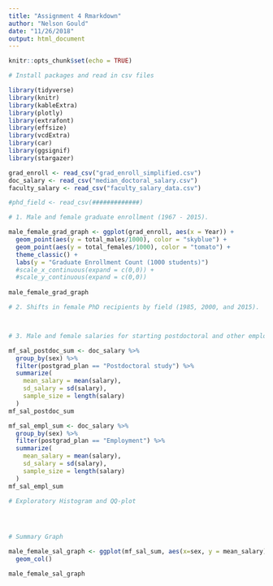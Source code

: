 ```yaml
---
title: "Assignment 4 Rmarkdown"
author: "Nelson Gould"
date: "11/26/2018"
output: html_document
---
```


```r
knitr::opts_chunk$set(echo = TRUE)
```

```r
# Install packages and read in csv files

library(tidyverse)
library(knitr)
library(kableExtra)
library(plotly)
library(extrafont)
library(effsize)
library(vcdExtra)
library(car)
library(ggsignif)
library(stargazer)

grad_enroll <- read_csv("grad_enroll_simplified.csv")
doc_salary <- read_csv("median_doctoral_salary.csv")
faculty_salary <- read_csv("faculty_salary_data.csv")

#phd_field <- read_csv(#############)

```


```r

# 1. Male and female graduate enrollment (1967 - 2015).

male_female_grad_graph <- ggplot(grad_enroll, aes(x = Year)) +
  geom_point(aes(y = total_males/1000), color = "skyblue") +
  geom_point(aes(y = total_females/1000), color = "tomato") +
  theme_classic() +
  labs(y = "Graduate Enrollment Count (1000 students)") 
  #scale_x_continuous(expand = c(0,0)) +
  #scale_y_continuous(expand = c(0,0))
  
male_female_grad_graph

```


```r

# 2. Shifts in female PhD recipients by field (1985, 2000, and 2015).




```



```r

# 3. Male and female salaries for starting postdoctoral and other employment positions (2015).

mf_sal_postdoc_sum <- doc_salary %>% 
  group_by(sex) %>% 
  filter(postgrad_plan == "Postdoctoral study") %>% 
  summarize(
    mean_salary = mean(salary),
    sd_salary = sd(salary),
    sample_size = length(salary)
  )
mf_sal_postdoc_sum

mf_sal_empl_sum <- doc_salary %>% 
  group_by(sex) %>% 
  filter(postgrad_plan == "Employment") %>% 
  summarize(
    mean_salary = mean(salary),
    sd_salary = sd(salary),
    sample_size = length(salary)
  )
mf_sal_empl_sum

# Exploratory Histogram and QQ-plot




# Summary Graph

male_female_sal_graph <- ggplot(mf_sal_sum, aes(x=sex, y = mean_salary)) +
  geom_col()

male_female_sal_graph
```

